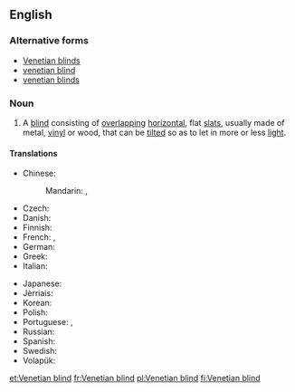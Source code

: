==English==
{{wikipedia}}

===Alternative forms===
* [[Venetian blinds]]
* [[venetian blind]]
* [[venetian blinds]]

===Noun===
{{en-noun|head=[[Venetian]] [[blind]]}}

# A [[blind]] consisting of [[overlapping]] [[horizontal]], flat [[slat]]s, usually made of metal, [[vinyl]] or wood, that can be [[tilt]]ed so as to let in more or less [[light]].

====Translations====
{{trans-top|blind consisting of overlapping horizontal slats}}
* Chinese:
*: Mandarin: {{t|cmn|百葉窗|sc=Hani}}, {{t+|cmn|百叶窗|tr=bǎiyèchuāng|sc=Hani}}
* Czech: {{t|cs|žaluzie|f-p}}
* Danish: {{t|da|persienne|c}}
* Finnish: {{t|fi|sälekaihdin}}
* French: {{t+|fr|store vénitien|m}}, {{t+|fr|jalousie|f}}
* German: {{t+|de|Jalousie|f}}
* Greek: {{t+|el|παντζούρι|n|tr=pantzoúri}}
* Italian: {{t+|it|veneziana|f}}
{{trans-mid}}
* Japanese: {{t|ja|ブラインド|sc=Jpan|tr=buraindo}}
* Jèrriais: {{t|roa-jer|vénitienne|f}}
* Korean: {{t|ko|베네치안 블라인드|sc=Kore|tr=benechian beullaindeu}}
* Polish: {{t+|pl|żaluzja}}
* Portuguese: {{t+|pt|persiana|f}}, {{t|pt|veneziana|f}}
* Russian: {{t+|ru|жалюзи́|n-p|sc=Cyrl}}
* Spanish: {{t+|es|persiana|f}}
* Swedish: {{t+|sv|persienn}}
* Volapük: {{t|vo|jalusid}}
{{trans-bottom}}

[[et:Venetian blind]]
[[fr:Venetian blind]]
[[pl:Venetian blind]]
[[fi:Venetian blind]]